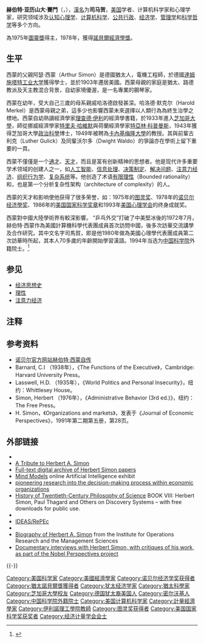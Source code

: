 {{noteTA
|G1=USState
}}
{{Infobox scientist
| name              = 赫伯特·亚历山大·賽門{{Nobel icon|1978年诺贝尔经济学奖|诺贝尔经济学奖}}<br>Herbert A. Simon
| box_width         = 
| image             = Herbert simon red complete.jpg
| image_size        = 
| alt               = 
| caption           = 
| birth_name        = 
| birth_date        = {{Birth date|1916|6|15}}
| birth_place       = {{USA}}[[威斯康辛州|威斯康辛州]][[密尔沃基|密尔沃基]]
| death_date        = {{Death date and age|2001|2|9|1916|6|15}}
| death_place       = {{USA}}[[宾夕法尼亚州|宾夕法尼亚州]][[匹兹堡|匹兹堡]]
| death_cause       = 
| residence         = 
| citizenship       = 
| nationality       = {{USA}}
| fields            = [[人工智能|人工智能]]、[[認知心理學|認知心理學]]、[[计算机科学|计算机科学]]、[[经济学|经济学]]、[[政治学|政治学]]等
| workplaces        = [[卡内基梅隆大学|-{zh-cn:卡内基梅隆大学; zh-tw:卡內基美隆大學; zh-hk:卡尼基美隆大學;}-]]<br/>[[加州大學柏克萊分校|-{zh:柏克萊加州大學; zh-hans:加州大学伯克利分校; zh-hant:柏克萊加州大學;}-]]<br />[[伊利諾理工學院|伊利諾理工學院]]
| alma_mater        = [[芝加哥大学|芝加哥大学]]
| doctoral_advisor  = {{tsl|en|Henry Schultz|亨利·舒尔茨}}
| academic_advisors = 
| doctoral_students = [[愛德華·費根鮑姆|愛德華·費根鮑姆]]<br />[[艾伦·纽厄尔|艾伦·纽厄尔]]等<ref>{{cite web |url=http://aigp.eecs.umich.edu/researcher/show/171 |title=Herbert Alexander Simon |publisher=AI Genealogy Project |accessdate=2012-03-15 |deadurl=yes |archiveurl=https://web.archive.org/web/20120430020221/http://aigp.eecs.umich.edu/researcher/show/171 |archivedate=2012-04-30 }}</ref>
| notable_students  = 
| known_for         = [[有限理性|有限理性]]等
| influences        = 
| influenced        = 
| awards            = 1975年[[图灵奖|图灵奖]]<br />1978年[[诺贝尔经济学奖|诺贝尔经济学奖]]<br />1986年[[美国国家科学奖章|美国国家科学奖章]]<br /> 1994年[[中国科学院|中国科学院]]外籍院士
| signature         = <!--(filename only)-->
| signature_alt     = 
| footnotes         = 
| spouse            = 
}}
'''赫伯特·亚历山大·賽門'''（{{lang-en|Herbert Alexander Simon}}，{{bd|1916年|6月15日|2001年|2月9日|catIdx=Simon, Herbert}}），[[漢名|漢名]]为'''司马贺'''，[[美国|美国]]学者、计算机科学家和心理学家，研究领域涉及[[认知心理学|认知心理学]]、[[计算机科学|计算机科学]]、[[公共行政|公共行政]]、[[经济学|经济学]]、[[管理学|管理学]]和[[科学哲学|科学哲学]]等多个方向。

為1975年[[圖靈獎|圖靈獎]]得主，1978年，獲得[[諾貝爾經濟學獎|諾貝爾經濟學獎]]。

==生平==
西蒙的父親阿瑟·西蒙（Arthur Simon）是德國猶太人，電機工程師，於德國[[達姆施塔特工业大学|達姆施塔特工业大学]]獲得學士，並於1903年遷居美國。西蒙母親的家庭是猶太、路德教派及天主教混合背景，自幼家境優渥，是一名專業的鋼琴家。

西蒙在幼年，受大自己三歲的母系親戚哈洛德啟發甚深。哈洛德·默克尔（Harold Merkel）是西蒙母親之弟，這多少也影響西蒙未來選擇以人類行為為終生治學之標地。西蒙自幼熟讀經濟學家[[理查德·伊利|理查德·伊利]]的經濟學書籍，於1933年進入[[芝加哥大學|芝加哥大學]]，師從挪威經濟學家[[特里夫·哈維默|特里夫·哈維默]]與荷蘭經濟學家[[特亞林·科普曼斯|特亞林·科普曼斯]]，1943年獲得芝加哥大學[[政治科學|政治科學]]博士，1949年被聘為[[卡內基梅隆大學|卡內基梅隆大學]]的教授。其與前輩古利克（Luther Gulick）及同輩沃尔多（Dwight Waldo）的爭論亦在學術上留下重要的一頁。

西蒙不僅僅是一个[[通才|通才]]、[[天才|天才]]，而且是富有创新精神的思想者。他是现代许多重要学术领域的创建人之一，如[[人工智能|人工智能]]、[[信息处理|信息处理]]、[[决策|决策制定]]、[[解决问题|解决问题]]、[[注意力经济|注意力经济]]、[[组织行为学|组织行为学]]、[[复杂系统|复杂系统]]等。他创造了术语[[有限理性|有限理性]]（Bounded rationality）和{{le|足夠滿意|satisficing}}，也是第一个分析复杂性架构（architecture of complexity）的人。

西蒙的天才和影响使他获得了很多荣誉，如：1975年的[[图灵奖|图灵奖]]、1978年的[[诺贝尔经济學奖|诺贝尔经济學奖]]、1986年的[[美国国家科学奖章|美国国家科学奖章]]和1993年[[美国心理学会|美国心理学会]]的终身成就奖。

西蒙對中國大陸學術界有較深影響。 “乒乓外交”打破了中美堅冰後的1972年7月，赫伯特·西蒙作為美國計算機科學代表團成員首次訪問中國，後多次訪華交流講學及合作研究。其中文名字司馬賀，即是他1980年做為美國心理學代表團成員第二次訪華時所起，其本人70多歲的年齡開始學習漢語。1994年当选为[[中国科学院|中国科学院]]外籍院士。<ref>{{Cite web |url=http://sourcedb.cas.cn/sourcedb_ad_cas/zw2/ysxx/ygwjysmd/200906/t20090624_1810560.html |title=中国科学院院士信息 |accessdate=2013-03-23 |archive-date=2011-10-01 |archive-url=https://web.archive.org/web/20111001004700/http://sourcedb.cas.cn/sourcedb_ad_cas/zw2/ysxx/ygwjysmd/200906/t20090624_1810560.html |dead-url=yes }}</ref>

==参见==
* [[经济思想史|经济思想史]]
* [[理性|理性]]
* [[注意力经济|注意力经济]]

==注释==
<references/>

== 参考资料 ==
* [http://nobelprize.org/nobel_prizes/economics/laureates/1978/simon-autobio.html 诺贝尔官方网站赫伯特·西蒙自传]{{Wayback|url=http://nobelprize.org/nobel_prizes/economics/laureates/1978/simon-autobio.html |date=20110203023806 }}
* Barnard, C.I （1938年），《The Functions of the Executive》，Cambridge: Harvard University Press。
* Lasswell, H.D. （1935年），《World Politics and Personal Insecurity》，纽约：Whittlesey House。
* Simon, Herbert （1976年），《Administrative Behavior (3rd ed.)》，纽约：The Free Press。
* H. Simon，《Organizations and markets》，发表于《Journal of Economic Perspectives》，1991年第二期第五册，第28页。

==外部链接==
* {{MathGenealogy |id=87903 |title=Herbert Alexander Simon}}
* [https://www.cs.cmu.edu/simon/ A Tribute to Herbert A. Simon]{{Wayback|url=https://www.cs.cmu.edu/simon/ |date=20200309113148 }}
* [https://web.archive.org/web/20180714185803/http://diva.library.cmu.edu/Simon/ Full-text digital archive of Herbert Simon papers]
* [https://web.archive.org/web/20120209080433/http://shelf1.library.cmu.edu/IMLS/MindModels/index.html Mind Models] online Artificial Intelligence exhibit
* [http://werdet.atspace.com/bin/simonntation-speech.html pioneering research into the decision-making process within economic organizations]{{Wayback|url=http://werdet.atspace.com/bin/simonntation-speech.html |date=20051119112303 }}
* [http://www.philsci.com History of Twentieth-Century Philosophy of Science]{{Wayback|url=http://www.philsci.com/ |date=20200303090217 }} BOOK VIII: Herbert Simon, Paul Thagard and Others on Discovery Systems – with free downloads for public use.
* {{cite journal |author=Simon, H.A. |authormask=1 |title=The Architecture of Complexity |journal=American Philosophical Society |volume=106 |issue=6 |pages=467–482 |date=1962-12-12 |jstor=985254 |url=http://www.ecoplexity.org/files/uploads/Simon.pdf |access-date=2010-02-23 |archive-url=https://web.archive.org/web/20090310150418/http://ecoplexity.org/files/uploads/Simon.pdf |archive-date=2009-03-10 |url-status=dead |dead-url=no }}
* [https://ideas.repec.org/e/psi29.html IDEAS/RePEc]{{Wayback|url=https://ideas.repec.org/e/psi29.html |date=20200407032126 }}
* {{Cite book |title=Herbert Alexander Simon (1901–1985) |url=http://www.econlib.org/library/Enc/bios/Simon.html |encyclopedia=[[The_Concise_Encyclopedia_of_Economics|The Concise Encyclopedia of Economics]] |edition=2nd |series=[[Library_of_Economics_and_Liberty|Library of Economics and Liberty]] |publisher=[[Liberty_Fund|Liberty Fund]] |year=2008 |access-date=2020-04-26 |archive-date=2020-06-20 |archive-url=https://web.archive.org/web/20200620090836/https://www.econlib.org/library/Enc/bios/Simon.html |dead-url=no }}
* [https://www.informs.org/content/view/full/271830 Biography of Herbert A. Simon]{{Wayback|url=https://www.informs.org/content/view/full/271830 |date=20200822032917 }} from the Institute for Operations Research and the Management Sciences
* [https://www.ubs.com/herbert-simon Documentary interviews with Herbert Simon, with critiques of his work, as part of the Nobel Perspectives project]

{{-}}
{{诺贝尔经济学奖获得者}}
{{图灵奖}}
{{美国国家科学奖章|behav-social}}
{{中国科学院外籍院士}}

{{Authority control}}
{{DEFAULTSORT:Simon, Herbert}}
[[Category:美国科学家|Category:美国科学家]]
[[Category:美國經濟學家|Category:美國經濟學家]]
[[Category:诺贝尔经济学奖获得者|Category:诺贝尔经济学奖获得者]]
[[Category:猶太諾貝爾獎獲得者|Category:猶太諾貝爾獎獲得者]]
[[Category:犹太经济学家|Category:犹太经济学家]]
[[Category:猶太科學家|Category:猶太科學家]]
[[Category:芝加哥大學校友|Category:芝加哥大學校友]]
[[Category:德国犹太裔美国人|Category:德国犹太裔美国人]]
[[Category:密尔沃基人|Category:密尔沃基人]]
[[Category:中国科学院外籍院士|Category:中国科学院外籍院士]]
[[Category:美国计算机科学家|Category:美国计算机科学家]]
[[Category:計量經濟學家|Category:計量經濟學家]]
[[Category:伊利諾理工學院教師|Category:伊利諾理工學院教師]]
[[Category:图灵奖获得者|Category:图灵奖获得者]]
[[Category:美国国家科学奖获奖者|Category:美国国家科学奖获奖者]]
[[Category:经济计量学会会士|Category:经济计量学会会士]]
